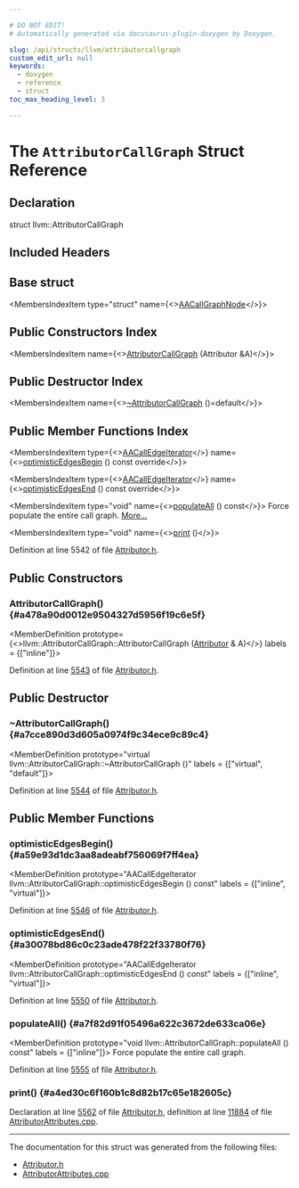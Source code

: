 ```yaml
---

# DO NOT EDIT!
# Automatically generated via docusaurus-plugin-doxygen by Doxygen.

slug: /api/structs/llvm/attributorcallgraph
custom_edit_url: null
keywords:
  - doxygen
  - reference
  - struct
toc_max_heading_level: 3

---
```





# The `AttributorCallGraph` Struct Reference

<DoxygenPage pluginConfig={pluginConfig}>



## Declaration

<CodeBlock>struct llvm::AttributorCallGraph</CodeBlock>

## Included Headers

<IncludesList>
<IncludesListItem
  filePath="llvm/Transforms/IPO/Attributor.h"
  permalink="/docs/api/files/include/include/llvm/include/llvm/transforms/include/llvm/transforms/ipo/attributor-h"
  isLocal="true" />
</IncludesList>

## Base struct

<MembersIndex>

<MembersIndexItem
  type="struct"
  name={<><a href="/docs/api/structs/llvm/aacallgraphnode">AACallGraphNode</a></>}>
</MembersIndexItem>

</MembersIndex>

## Public Constructors Index

<MembersIndex>

<MembersIndexItem
  name={<><a href="#a478a90d0012e9504327d5956f19c6e5f">AttributorCallGraph</a> (Attributor &amp;A)</>}>
</MembersIndexItem>

</MembersIndex>

## Public Destructor Index

<MembersIndex>

<MembersIndexItem
  name={<><a href="#a7cce890d3d605a0974f9c34ece9c89c4">~AttributorCallGraph</a> ()=default</>}>
</MembersIndexItem>

</MembersIndex>

## Public Member Functions Index

<MembersIndex>

<MembersIndexItem
  type={<><a href="/docs/api/classes/llvm/aacalledgeiterator">AACallEdgeIterator</a></>}
  name={<><a href="#a59e93d1dc3aa8adeabf756069f7ff4ea">optimisticEdgesBegin</a> () const override</>}>
</MembersIndexItem>

<MembersIndexItem
  type={<><a href="/docs/api/classes/llvm/aacalledgeiterator">AACallEdgeIterator</a></>}
  name={<><a href="#a30078bd86c0c23ade478f22f33780f76">optimisticEdgesEnd</a> () const override</>}>
</MembersIndexItem>

<MembersIndexItem
  type="void"
  name={<><a href="#a7f82d91f05496a622c3672de633ca06e">populateAll</a> () const</>}>
Force populate the entire call graph. <a href="#a7f82d91f05496a622c3672de633ca06e">More...</a>
</MembersIndexItem>

<MembersIndexItem
  type="void"
  name={<><a href="#a4ed30c6f160b1c8d82b17c65e182605c">print</a> ()</>}>
</MembersIndexItem>

</MembersIndex>


Definition at line 5542 of file <a href="/docs/api/files/include/include/llvm/include/llvm/transforms/include/llvm/transforms/ipo/attributor-h">Attributor.h</a>.

<SectionDefinition>

## Public Constructors

### AttributorCallGraph() {#a478a90d0012e9504327d5956f19c6e5f}

<MemberDefinition
  prototype={<>llvm::AttributorCallGraph::AttributorCallGraph (<a href="/docs/api/structs/llvm/attributor">Attributor</a> &amp; A)</>}
  labels = {["inline"]}>

Definition at line <a href="/docs/api/files/include/include/llvm/include/llvm/transforms/include/llvm/transforms/ipo/attributor-h/#l05543">5543</a> of file <a href="/docs/api/files/include/include/llvm/include/llvm/transforms/include/llvm/transforms/ipo/attributor-h">Attributor.h</a>.
</MemberDefinition>

</SectionDefinition>

<SectionDefinition>

## Public Destructor

### ~AttributorCallGraph() {#a7cce890d3d605a0974f9c34ece9c89c4}

<MemberDefinition
  prototype="virtual llvm::AttributorCallGraph::~AttributorCallGraph ()"
  labels = {["virtual", "default"]}>

Definition at line <a href="/docs/api/files/include/include/llvm/include/llvm/transforms/include/llvm/transforms/ipo/attributor-h/#l05544">5544</a> of file <a href="/docs/api/files/include/include/llvm/include/llvm/transforms/include/llvm/transforms/ipo/attributor-h">Attributor.h</a>.
</MemberDefinition>

</SectionDefinition>

<SectionDefinition>

## Public Member Functions

### optimisticEdgesBegin() {#a59e93d1dc3aa8adeabf756069f7ff4ea}

<MemberDefinition
  prototype="AACallEdgeIterator llvm::AttributorCallGraph::optimisticEdgesBegin () const"
  labels = {["inline", "virtual"]}>

Definition at line <a href="/docs/api/files/include/include/llvm/include/llvm/transforms/include/llvm/transforms/ipo/attributor-h/#l05546">5546</a> of file <a href="/docs/api/files/include/include/llvm/include/llvm/transforms/include/llvm/transforms/ipo/attributor-h">Attributor.h</a>.
</MemberDefinition>

### optimisticEdgesEnd() {#a30078bd86c0c23ade478f22f33780f76}

<MemberDefinition
  prototype="AACallEdgeIterator llvm::AttributorCallGraph::optimisticEdgesEnd () const"
  labels = {["inline", "virtual"]}>

Definition at line <a href="/docs/api/files/include/include/llvm/include/llvm/transforms/include/llvm/transforms/ipo/attributor-h/#l05550">5550</a> of file <a href="/docs/api/files/include/include/llvm/include/llvm/transforms/include/llvm/transforms/ipo/attributor-h">Attributor.h</a>.
</MemberDefinition>

### populateAll() {#a7f82d91f05496a622c3672de633ca06e}

<MemberDefinition
  prototype="void llvm::AttributorCallGraph::populateAll () const"
  labels = {["inline"]}>
Force populate the entire call graph.

Definition at line <a href="/docs/api/files/include/include/llvm/include/llvm/transforms/include/llvm/transforms/ipo/attributor-h/#l05555">5555</a> of file <a href="/docs/api/files/include/include/llvm/include/llvm/transforms/include/llvm/transforms/ipo/attributor-h">Attributor.h</a>.
</MemberDefinition>

### print() {#a4ed30c6f160b1c8d82b17c65e182605c}

<MemberDefinition
  prototype="void AttributorCallGraph::print ()">

Declaration at line <a href="/docs/api/files/include/include/llvm/include/llvm/transforms/include/llvm/transforms/ipo/attributor-h/#l05562">5562</a> of file <a href="/docs/api/files/include/include/llvm/include/llvm/transforms/include/llvm/transforms/ipo/attributor-h">Attributor.h</a>, definition at line <a href="/docs/api/files/lib/lib/transforms/lib/transforms/ipo/attributorattributes-cpp/#l11884">11884</a> of file <a href="/docs/api/files/lib/lib/transforms/lib/transforms/ipo/attributorattributes-cpp">AttributorAttributes.cpp</a>.
</MemberDefinition>

</SectionDefinition>

<hr/>

The documentation for this struct was generated from the following files:

<ul>
<li><a href="/docs/api/files/include/include/llvm/include/llvm/transforms/include/llvm/transforms/ipo/attributor-h">Attributor.h</a></li>
<li><a href="/docs/api/files/lib/lib/transforms/lib/transforms/ipo/attributorattributes-cpp">AttributorAttributes.cpp</a></li>
</ul>

</DoxygenPage>
